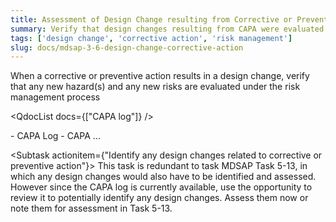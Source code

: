 ```yaml
---
title: Assessment of Design Change resulting from Corrective or Preventive Action
summary: Verify that design changes resulting from CAPA were evaluated for any new risks.
tags: ['design change', 'corrective action', 'risk management']
slug: docs/mdsap-3-6-design-change-corrective-action
---
```

<RegLang>
When a corrective or preventive action results in a design change, verify that any new hazard(s) and any new risks are evaluated under the risk management process
</RegLang>

<QdocList docs={["CAPA log"]} />

<ReportLang>
- CAPA Log
- CAPA ...
</ReportLang>

<Subtask actionitem={"Identify any design changes related to corrective or preventive action"}>
This task is redundant to task <QLink>MDSAP Task 5-13</QLink>, in which any design changes would also have to be identified and assessed.  However since the CAPA log is currently available, use the opportunity to review it to potentially identify any design changes. Assess them now or note them for assessment in Task 5-13.
</Subtask>
